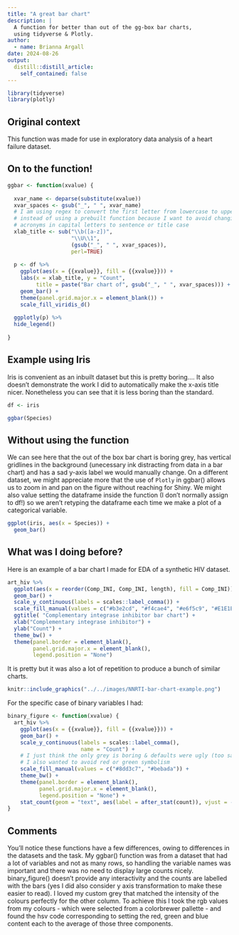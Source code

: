 ```yaml
---
title: "A great bar chart"
description: |
  A function for better than out of the gg-box bar charts, 
  using tidyverse & Plotly.
author:
  - name: Brianna Argall
date: 2024-08-26
output:
  distill::distill_article:
    self_contained: false
---
```



```r
library(tidyverse)
library(plotly)
```

## Original context
This function was made for use in exploratory data analysis of a heart failure dataset. 

## On to the function!

```r
ggbar <- function(xvalue) {
  
  xvar_name <- deparse(substitute(xvalue))
  xvar_spaces <- gsub("_", " ", xvar_name)
  # I am using regex to convert the first letter from lowercase to uppercase  
  # instead of using a prebuilt function because I want to avoid changing
  # acronyms in capital letters to sentence or title case
  xlab_title <- sub("\\b([a-z])", 
                    "\\U\\1", 
                    (gsub("_", " ", xvar_spaces)),
                    perl=TRUE)
  
  p <- df %>%
    ggplot(aes(x = {{xvalue}}, fill = {{xvalue}})) +
    labs(x = xlab_title, y = "Count", 
         title = paste("Bar chart of", gsub("_", " ", xvar_spaces))) +
    geom_bar() +
    theme(panel.grid.major.x = element_blank()) +
    scale_fill_viridis_d()
  
  ggplotly(p) %>%
  hide_legend()
  
}
```

## Example using Iris
Iris is convenient as an inbuilt dataset but this is pretty boring.... 
It also doesn't demonstrate the work I did to automatically make the x-axis title nicer. Nonetheless you can see that it is less boring than the standard.

```r
df <- iris

ggbar(Species)
```

## Without using the function

We can see here that the out of the box bar chart is boring grey, has vertical gridlines in the background (unecessary ink distracting from data in a bar chart) and has a sad y-axis label we would manually change. On a different dataset, we might appreciate more that the use of `Plotly` in  ggbar() allows us to zoom in and pan on the figure without reaching for Shiny. We might also value setting the dataframe inside the function (I don't normally assign to df!) so we aren't retyping the dataframe each time we make a plot of a categorical variable.

```r
ggplot(iris, aes(x = Species)) +
  geom_bar()
```

## What was I doing before?

Here is an example of a bar chart I made for EDA of a synthetic HIV dataset.

```r
art_hiv %>%
  ggplot(aes(x = reorder(Comp_INI, Comp_INI, length), fill = Comp_INI)) +
  geom_bar() +
  scale_y_continuous(labels = scales::label_comma()) +
  scale_fill_manual(values = c("#b3e2cd", "#f4cae4", "#e6f5c9", "#E1E1E1")) +
  ggtitle( "Complementary integrase inhibitor bar chart") +
  xlab("Complementary integrase inhibitor") +
  ylab("Count") +
  theme_bw() +
  theme(panel.border = element_blank(),
        panel.grid.major.x = element_blank(),
        legend.position = "None")
```


It is pretty but it was also a lot of repetition to produce a bunch of similar charts.


```r
knitr::include_graphics("../../images/NNRTI-bar-chart-example.png")
```


For the specific case of binary variables I had:

```r
binary_figure <- function(xvalue) {
  art_hiv %>%
    ggplot(aes(x = {{xvalue}}, fill = {{xvalue}})) +
    geom_bar() +
    scale_y_continuous(labels = scales::label_comma(),
                       name = "Count") +
    # I just think the only grey is boring & defaults were ugly (too saturated)
    # I also wanted to avoid red or green symbolism
    scale_fill_manual(values = c("#8dd3c7", "#bebada")) +
    theme_bw() +
    theme(panel.border = element_blank(),
          panel.grid.major.x = element_blank(),
          legend.position = "None") +
    stat_count(geom = "text", aes(label = after_stat(count)), vjust = -0.5)
}
```

## Comments

You'll notice these functions have a few differences, owing to differences in the datasets and the task. My ggbar() function was from a dataset that had a lot of variables and not as many rows, so handling the variable names was important and there was no need to display large counts nicely. binary_figure() doesn't provide any interactivity and the counts are labelled with the bars (yes I did also consider y axis transformation to make these easier to read). I loved my custom grey that matched the intensity of the colours perfectly for the other column. To achieve this I took the rgb values from my colours - which were selected from a colorbrewer pallette - and found the hsv code corresponding to setting the red, green and blue content each to the average of those three components.